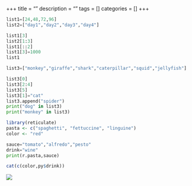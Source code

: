 +++
title = ""
description = ""
tags = []
categories = []
+++
```python
list1=[24,48,72,96]
list2=["day1","day2","day3","day4"]
```

```python
list1[3]
list2[1:3]
list1[::2]
list1[3]=1000
list1
```
```python
list3=["monkey","giraffe","shark","caterpillar","squid","jellyfish"]
```

```python
list3[0]
list3[2:4]
list3[5]
list3[1]="cat"
list3.append("spider")
print("dog" in list3)
print("monkey" in list3)
```

```R
library(reticulate)
pasta <- c("spaghetti", "fettuccine", "linguine")
color <- "red"
```

```python
sauce="tomato","alfredo","pesto"
drink="wine"
print(r.pasta,sauce)
```

```R
cat(c(color,py$drink)) 
```

![](/post/2021-05-09-kp-longhorn-diary-2_files/wine.JPG)